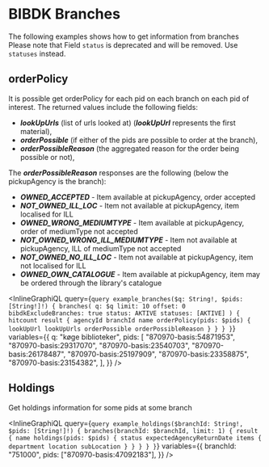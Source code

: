 # BIBDK Branches

The following examples shows how to get information from branches
<DeprecationBox deprecated="12/7-2024" expires="12/10-2024">
		Please note that Field `status` is deprecated and will be removed. Use
		`statuses` instead.
</DeprecationBox>

## orderPolicy

It is possible get orderPolicy for each pid on each branch on each pid of interest. The returned values include the following fields:

- _**lookUpUrls**_ (list of urls looked at) (_**lookUpUrl**_ represents the first material),
- _**orderPossible**_ (if either of the pids are possible to order at the branch),
- _**orderPossibleReason**_ (the aggregated reason for the order being possible or not),

The _**orderPossibleReason**_ responses are the following (below the pickupAgency is the branch):

- _**OWNED_ACCEPTED**_ - Item available at pickupAgency, order accepted
- _**NOT_OWNED_ILL_LOC**_ - Item not available at pickupAgency, item localised for ILL
- _**OWNED_WRONG_MEDIUMTYPE**_ - Item available at pickupAgency, order of mediumType not accepted
- _**NOT_OWNED_WRONG_ILL_MEDIUMTYPE**_ - Item not available at pickupAgency, ILL of mediumType not accepted
- _**NOT_OWNED_NO_ILL_LOC**_ - Item not available at pickupAgency, item not localised for ILL
- _**OWNED_OWN_CATALOGUE**_ - Item available at pickupAgency, item may be ordered through the library's catalogue


<InlineGraphiQL
  query={`query example_branches($q: String!, $pids: [String!]!) {
  branches(
    q: $q
    limit: 10
    offset: 0
    bibdkExcludeBranches: true
    status: AKTIVE
    statuses: [AKTIVE]
  ) {
    hitcount
    result {
      agencyId
      branchId
      name
      orderPolicy(pids: $pids) {
        lookUpUrl
        lookUpUrls
        orderPossible
        orderPossibleReason
      }
    }
  }
}`}
  variables={{
    q: "køge biblioteker",
    pids: [
      "870970-basis:54871953",
      "870970-basis:29317070",
      "870970-basis:23540703",
      "870970-basis:26178487",
      "870970-basis:25197909",
      "870970-basis:23358875",
      "870970-basis:23154382",
    ],
  }}
/>

## Holdings

Get holdings information for some pids at some branch

<InlineGraphiQL
  query={`query example_holdings($branchId: String!, $pids: [String!]!) {
  branches(branchId: $branchId, limit: 1) {
    result {
      name
      holdings(pids: $pids) {
        status
        expectedAgencyReturnDate
        items {
          department
          location
          subLocation
        }
      }
    }
  }
}`}
  variables={{
    branchId: "751000",
    pids: ["870970-basis:47092183"],
  }}
/>

